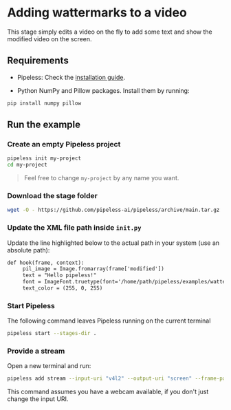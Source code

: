 # Adding wattermarks to a video


This stage simply edits a video on the fly to add some text and show the modified video on the screen.

## Requirements

* Pipeless: Check the [installation guide](/v1/getting-started/installation).

* Python NumPy and Pillow packages. Install them by running:

```bash copy
pip install numpy pillow
```

## Run the example

<Steps>

### Create an empty Pipeless project

```bash copy
pipeless init my-project
cd my-project
```

> Feel free to change `my-project` by any name you want.

### Download the stage folder

```bash copy
wget -O - https://github.com/pipeless-ai/pipeless/archive/main.tar.gz | tar -xz --strip=2 "pipeless-main/examples/wattermark"
```

### Update the XML file path inside `init.py`

Update the line highlighted below to the actual path in your system (use an absolute path):

```diff {4}filename="process.py"
def hook(frame, context):
     pil_image = Image.fromarray(frame['modified'])
     text = "Hello pipeless!"
     font = ImageFont.truetype(font='/home/path/pipeless/examples/wattermark/font.ttf', size=60)
     text_color = (255, 0, 255)
```

### Start Pipeless

The following command leaves Pipeless running on the current terminal

```bash copy
pipeless start --stages-dir .
```

### Provide a stream

Open a new terminal and run:

```bash copy
pipeless add stream --input-uri "v4l2" --output-uri "screen" --frame-path "wattermark"
```

This command assumes you have a webcam available, if you don't just change the input URI.

</Steps>
